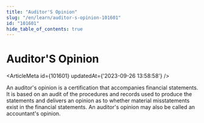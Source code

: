 ```yaml
---
title: "Auditor'S Opinion"
slug: "/en/learn/auditor-s-opinion-101601"
id: "101601"
hide_table_of_contents: true
---
```



# Auditor'S Opinion

<ArticleMeta id={101601} updatedAt={'2023-09-26 13:58:58'} />
<div className='border-solid border-b border-t-0 my-4 border-[var(--ifm-color-gray-300)]' />

An auditor's opinion is a certification that accompanies financial statements. It is based on an audit of the procedures and records used to produce the statements and delivers an opinion as to whether material misstatements exist in the financial statements. An auditor's opinion may also be called an accountant's opinion.
